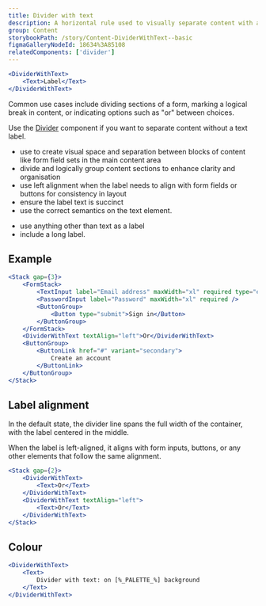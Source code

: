 ```yaml
---
title: Divider with text
description: A horizontal rule used to visually separate content with a label.
group: Content
storybookPath: /story/Content-DividerWithText--basic
figmaGalleryNodeId: 18634%3A85108
relatedComponents: ['divider']
---
```


```jsx live
<DividerWithText>
	<Text>Label</Text>
</DividerWithText>
```

Common use cases include dividing sections of a form, marking a logical break in content, or indicating options such as "or" between choices.

Use the [Divider](/components/divider) component if you want to separate content without a text label.

<DoHeading />

- use to create visual space and separation between blocks of content like form field sets in the main content area
- divide and logically group content sections to enhance clarity and organisation
- use left alignment when the label needs to align with form fields or buttons for consistency in layout
- ensure the label text is succinct
- use the correct semantics on the text element.

<DontHeading />

- use anything other than text as a label
- include a long label.

## Example

```jsx live
<Stack gap={3}>
	<FormStack>
		<TextInput label="Email address" maxWidth="xl" required type="email" />
		<PasswordInput label="Password" maxWidth="xl" required />
		<ButtonGroup>
			<Button type="submit">Sign in</Button>
		</ButtonGroup>
	</FormStack>
	<DividerWithText textAlign="left">Or</DividerWithText>
	<ButtonGroup>
		<ButtonLink href="#" variant="secondary">
			Create an account
		</ButtonLink>
	</ButtonGroup>
</Stack>
```

## Label alignment

In the default state, the divider line spans the full width of the container, with the label centered in the middle.

When the label is left-aligned, it aligns with form inputs, buttons, or any other elements that follow the same alignment.

```jsx live
<Stack gap={2}>
	<DividerWithText>
		<Text>Or</Text>
	</DividerWithText>
	<DividerWithText textAlign="left">
		<Text>Or</Text>
	</DividerWithText>
</Stack>
```

## Colour

```jsx live colorSection
<DividerWithText>
	<Text>
		Divider with text: on [%_PALETTE_%] background
	</Text>
</DividerWithText>
```
